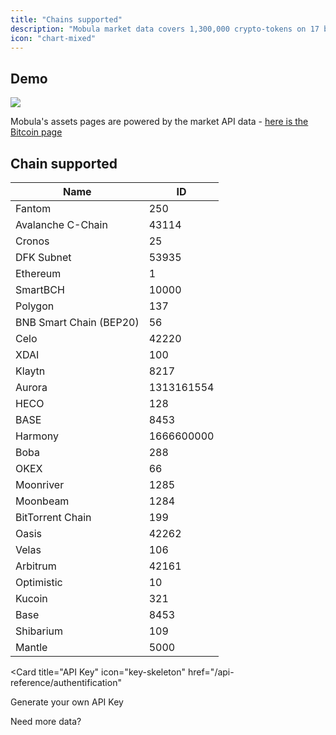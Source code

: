 ```yaml
---
title: "Chains supported"
description: "Mobula market data covers 1,300,000 crypto-tokens on 17 blockchains - historical data starting in 2013, 5min granularity."
icon: "chart-mixed"
---
```


## Demo

<Frame>
  <img src="https://i.imgur.com/bHzkROJ.png" />
</Frame>

Mobula's assets pages are powered by the market API data - [here is the Bitcoin page](https://mobula.fi/asset/bitcoin)

## Chain supported

| Name                    | ID         |
| ----------------------- | ---------- |
| Fantom                  | 250        |
| Avalanche C-Chain       | 43114      |
| Cronos                  | 25         |
| DFK Subnet              | 53935      |
| Ethereum                | 1          |
| SmartBCH                | 10000      |
| Polygon                 | 137        |
| BNB Smart Chain (BEP20) | 56         |
| Celo                    | 42220      |
| XDAI                    | 100        |
| Klaytn                  | 8217       |
| Aurora                  | 1313161554 |
| HECO                    | 128        |
| BASE                    | 8453       |
| Harmony                 | 1666600000 |
| Boba                    | 288        |
| OKEX                    | 66         |
| Moonriver               | 1285       |
| Moonbeam                | 1284       |
| BitTorrent Chain        | 199        |
| Oasis                   | 42262      |
| Velas                   | 106        |
| Arbitrum                | 42161      |
| Optimistic              | 10         |
| Kucoin                  | 321        |
| Base                    | 8453       |
| Shibarium               | 109        |
| Mantle                  | 5000       |

<CardGroup>

<Card
  title="API Key"
  icon="key-skeleton"
  href="/api-reference/authentification"
>
  Generate your own API Key
</Card>

<Card title="Upgrade" icon="wand-magic-sparkles" href="/api-reference/upgrade">
  Need more data?
</Card>

</CardGroup>
